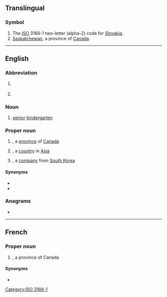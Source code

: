{{also|sk|Sk|-sk|.sk|-isk|sk.|s.k.}}
==Translingual==

===Symbol===
{{head|mul|symbol}}

# The [[ISO]] 3166-1 two-letter (alpha-2) code for [[Slovakia]].
# [[Saskatchewan]], a province of [[Canada]].

[[Category:ISO 3166-1]]

----

==English==

===Abbreviation===
{{rfc-header|Abbreviation}}
{{head|en|abbreviation}}

# {{lb|en|handbells}} {{abbreviation of|shake|lang=en}}
# {{n-g|[[TDD]] lingo for [[stop]] [[keying]], indicating a desire to end the conversation.}}

===Noun===
{{en-noun}}

# {{lb|en|Canada}} [[senior]] [[kindergarten]]

===Proper noun===
{{en-proper-noun}}

# {{abbreviation of|lang=en|Saskatchewan}}, a [[province]] of [[Canada]]
# {{initialism of|lang=en|South Korea}}, a [[country]] in [[Asia]]
# {{initialism of|lang=en|Sunkyong}}, a [[company]] from [[South Korea]]
====Synonyms====
* {{l|en|Sask.}}
* {{l|en|Sask}}

===Anagrams===
* {{anagrams|en|a=ks|K's|K/S|KS|Ks|k's|ks}}

----

==French==

===Proper noun===
{{fr-proper-noun}}

# {{abbreviation of|lang=fr|Saskatchewan}}, a province of Canada

====Synonyms====
* {{l|fr|Sask.}}